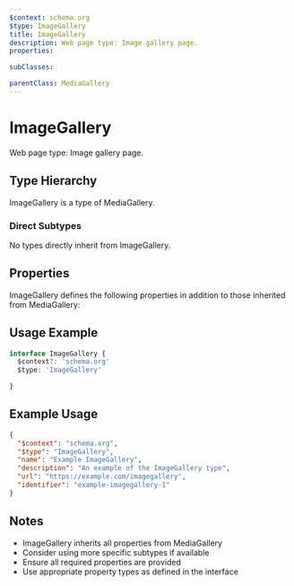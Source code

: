 ```yaml
---
$context: schema.org
$type: ImageGallery
title: ImageGallery
description: Web page type: Image gallery page.
properties:

subClasses:

parentClass: MediaGallery
---
```


# ImageGallery

Web page type: Image gallery page.

## Type Hierarchy

ImageGallery is a type of MediaGallery.

### Direct Subtypes

No types directly inherit from ImageGallery.

## Properties

ImageGallery defines the following properties in addition to those inherited from MediaGallery:



## Usage Example

```typescript
interface ImageGallery {
  $context?: 'schema.org'
  $type: 'ImageGallery'

}
```

## Example Usage

```json
{
  "$context": "schema.org",
  "$type": "ImageGallery",
  "name": "Example ImageGallery",
  "description": "An example of the ImageGallery type",
  "url": "https://example.com/imagegallery",
  "identifier": "example-imagegallery-1"
}
```

## Notes

- ImageGallery inherits all properties from MediaGallery
- Consider using more specific subtypes if available
- Ensure all required properties are provided
- Use appropriate property types as defined in the interface
